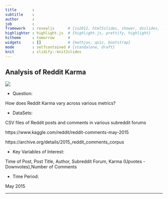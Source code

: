 ```yaml
---
title       : 
subtitle    : 
author      : 
job         : 
framework   : revealjs      # {io2012, html5slides, shower, dzslides, ...}
highlighter : highlight.js  # {highlight.js, prettify, highlight}
hitheme     : tomorrow      # 
widgets     : []            # {mathjax, quiz, bootstrap}
mode        : selfcontained # {standalone, draft}
knit        : slidify::knit2slides
---
```


## Analysis of Reddit Karma 


![](/home/samzhou/Pictures/GoogleEarthQuakes.png)

- Question: 

How does Reddit Karma vary across various metrics?

- DataSets: 

CSV files of Reddit posts and comments in various subreddit forums

https://www.kaggle.com/reddit/reddit-comments-may-2015 

https://archive.org/details/2015_reddit_comments_corpus

- Key Variables of Interest: 

Time of Post, Post Title, Author, Subreddit Forum, Karma (Upvotes - Downvotes),Number of Comments

- Time Period:

May 2015

---




